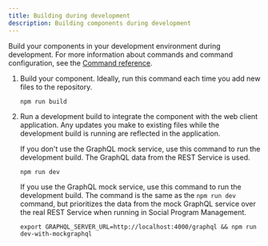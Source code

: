 ```yaml
---
title: Building during development
description: Building components during development
---
```


Build your components in your development environment during development. For more information about commands and command configuration, see the [Command reference](command-reference). 
 

1. Build your component. Ideally, run this command each time you add new files to the repository.

   ``` 
   npm run build
   ```

2. Run a development build to integrate the component with the web client application. Any updates you make to existing files while the development build is running are reflected in the application. 

   If you don't use the GraphQL mock service, use this command to run the development build. The GraphQL data from the REST Service is used.

   ```
   npm run dev
   ```

   If you use the GraphQL mock service, use this command to run the development build. The command is the same as the `npm run dev` command, but prioritizes the data from the mock GraphQL service over the real REST Service when running in Social Program Management.
 
   ```
   export GRAPHQL_SERVER_URL=http://localhost:4000/graphql && npm run dev-with-mockgraphql
   ```
